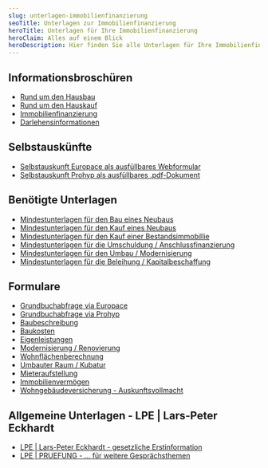 ```yaml
---
slug: unterlagen-immobilienfinanzierung
seoTitle: Unterlagen zur Immobilienfinanzierung
heroTitle: Unterlagen für Ihre Immobilienfinanzierung
heroClaim: Alles auf einem Blick
heroDescription: Hier finden Sie alle Unterlagen für Ihre Immobilienfinanzierung. Einfach anklicken, herunterladen und bei Bedarf ausfüllen. Gerne sind wir Ihnen dabei behilflich!
---
```


## Informationsbroschüren

-   [Rund um den Hausbau](/immobilienfinanzierung/Broschuere_Hausbau_2021-05.pdf) 
-   [Rund um den Hauskauf](/immobilienfinanzierung/Broschuere_Hauskauf_2019-11.pdf)
-   [Immobilienfinanzierung](/immobilienfinanzierung/Broschüre_Immobilienfinanzierung_2021-05.pdf)
-   [Darlehensinformationen](/immobilienfinanzierung/Broschuere_Darlehensinformationen_DSL.pdf)

## Selbstauskünfte

- [Selbstauskunft Europace als ausfüllbares Webformular](https://portal.starpool.de/econ/selbstauskunftBaufi.html?token=c9d3cddb-e0b0-47c0-88ed-85beaa6c3e67)
- [Selbstauskunft Prohyp als ausfüllbares .pdf-Dokument](/immobilienfinanzierung/Selbstauskunft_Prohyp.pdf)

## Benötigte Unterlagen

- [Mindestunterlagen für den Bau eines Neubaus](/immobilienfinanzierung/Mindestunterlagenliste_Bau_Neubau.pdf)
- [Mindestunterlagen für den Kauf eines Neubaus](/immobilienfinanzierung/Mindestunterlagenliste_Kauf_Neubau.pdf)
- [Mindestunterlagen für den Kauf einer Bestandsimmobillie](/immobilienfinanzierung/Mindestunterlagenliste_Kauf_Bestandsimmobillie.pdf)
- [Mindestunterlagen für die Umschuldung / Anschlussfinanzierung](/immobilienfinanzierung/Mindestunterlagenliste_Umschuldung_Anschlussfinanzierung.pdf)
- [Mindestunterlagen für den Umbau / Modernisierung](/immobilienfinanzierung/Mindestunterlagenliste_Umbau_Modernisierung.pdf)
- [Mindestunterlagen für die Beleihung / Kapitalbeschaffung](/immobilienfinanzierung/Mindestunterlagenliste_Kapitalbeschaffung_Beleihung.pdf)

## Formulare

- [Grundbuchabfrage via Europace](/immobilienfinanzierung/Grundbuchabfrage_via_Europace.pdf)
- [Grundbuchabfrage via Prohyp](/immobilienfinanzierung/Grundbuchabfrage_via_Prohyp.pdf)
- [Baubeschreibung](/immobilienfinanzierung/Formular_Baubeschreibung.pdf)
- [Baukosten](/immobilienfinanzierung/Formular_Baukosten.pdf)
- [Eigenleistungen](/immobilienfinanzierung/Formular_geplante_Eigenleistungen.pdf)
- [Modernisierung / Renovierung](/immobilienfinanzierung/Formular_Modernisierung-Renovierung.pdf)
- [Wohnflächenberechnung](/immobilienfinanzierung/Formular_Berechnung_Wohnflaeche.pdf)
- [Umbauter Raum / Kubatur](/immobilienfinanzierung/Formular_Berechnung_umbauter_Raum.pdf)
- [Mieteraufstellung](/immobilienfinanzierung/Formular_Aufstellung_Mieter.pdf)
- [Immobilienvermögen](/immobilienfinanzierung/Formular_Aufstellung_Immobilienvermoegen.pdf)
- [Wohngebäudeversicherung - Auskunftsvollmacht](/immobilienfinanzierung/Formular_Wohngebaeudeversicherung_Auskunftsvollmacht.pdf)

## Allgemeine Unterlagen - LPE | Lars-Peter Eckhardt

- [LPE | Lars-Peter Eckhardt - gesetzliche Erstinformation](/immobilienfinanzierung/LPE_Erstinformation.pdf)
- [LPE | PRUEFUNG - ... für weitere Gesprächsthemen](/immobilienfinanzierung/LPE_PRUEFUNG.pdf)

 




